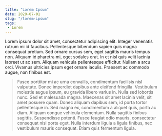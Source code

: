 ```yaml
---
title: "Lorem Ipsum"
date: 2020-07-01
slug: "/lorem-ipsum"
tags:
 - Lorem
---
```


Lorem ipsum dolor sit amet, consectetur adipiscing elit. Integer venenatis rutrum mi id faucibus. Pellentesque bibendum sapien quis magna consequat pretium. Sed ornare cursus sem, eget sagittis mauris tempus non. Aliquam id pharetra mi, eget sodales erat. In et nisl quis velit lacinia laoreet ut ac sem. Aliquam vehicula pellentesque efficitur. Nullam a arcu orci. Vivamus ultricies ipsum eget ornare iaculis. Praesent ac commodo augue, non finibus est.

> Fusce porttitor mi ac urna convallis, condimentum facilisis nisl vulputate. Donec imperdiet dapibus ante eleifend fringilla. Vestibulum molestie augue ipsum, eu gravida libero varius in. Nulla sed lobortis nunc. Sed et malesuada magna. Maecenas sit amet lacinia velit, sit amet posuere quam. Donec aliquam dapibus sem, id porta tortor pellentesque in. Sed magna ex, condimentum a aliquet quis, porta ac diam. Aliquam congue vehicula elementum. Nulla sagittis finibus sagittis. Suspendisse potenti. Fusce feugiat odio mauris, consectetur consequat nisl porta eget. Nulla interdum ligula a ligula finibus, nec vestibulum mauris consequat. Etiam quis fermentum ligula.

